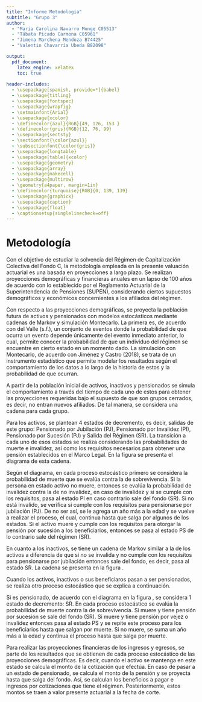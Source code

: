 ```yaml
---
title: "Informe Metodología"
subtitle: "Grupo 3"
author:
  - "Maria Carolina Navarro Monge C05513"
  - "Tábata Picado Carmona C05961"
  - "Jimena Marchena Mendoza B74425"
  - "Valentin Chavarría Ubeda B82098"

output:
  pdf_document:
    latex_engine: xelatex
    toc: true
 
header-includes:
  - \usepackage[spanish, provide=*]{babel}
  - \usepackage{titling}
  - \usepackage{fontspec}
  - \usepackage{wrapfig}
  - \setmainfont{Arial}
  - \usepackage{xcolor}
  - \definecolor{azul}{RGB}{49, 126, 153 }
  - \definecolor{gris}{RGB}{12, 76, 99}
  - \usepackage{sectsty}
  - \sectionfont{\color{azul}}
  - \subsectionfont{\color{gris}}
  - \usepackage{longtable}
  - \usepackage[table]{xcolor}
  - \usepackage{geometry}
  - \usepackage{array} 
  - \usepackage{makecell} 
  - \usepackage{multirow}
  - \geometry{a4paper, margin=1in}
  - \definecolor{turquoise}{RGB}{0, 139, 139}
  - \usepackage{graphicx} 
  - \usepackage{caption}
  - \usepackage{float}
  - \captionsetup{singlelinecheck=off}
---
```


# Metodología
Con el objetivo de estudiar la solvencia del Régimen de Capitalización Colectiva
del Fondo C, la metodología empleada en la presente valuación actuarial es una
basada en proyecciones a largo plazo. Se realizan proyecciones demográficas y
financieras anuales en un lapso de 100 años de acuerdo con lo establecido por el
Reglamento Actuarial de la Superintendencia de Pensiones (SUPEN), considerando
ciertos supuestos demográficos y económicos concernientes a los afiliados del régimen.

Con respecto a las proyecciones demográficas, se proyecta la población futura de
activos y pensionados con modelos estocásticos mediante cadenas de Markov y
simulación Montecarlo. La primera es, de acuerdo con del Valle (s.f.), un
conjunto de eventos donde la probabilidad de que ocurra un evento depende
únicamente del evento inmediato anterior, lo cual, permite conocer la probabilidad
de que un individuo del régimen se encuentre en cierto estado en un momento dado.
La simulación con Montecarlo, de acuerdo con Jiménez y Castro (2018), se trata de
un instrumento estadístico que permite modelar los resultados según el comportamiento
de los datos a lo largo de la historia de estos y la probabilidad de que ocurran.

A partir de la población inicial de activos, inactivos y pensionados se simula el
comportamiento a través del tiempo de cada uno de estos para obtener las proyecciones
requeridas bajo el supuesto de que son grupos cerrados, es decir, no entran nuevos
afiliados. De tal manera, se considera una cadena para cada grupo.

Para los activos, se plantean 4 estados de decremento, es decir, salidas de este
grupo: Pensionado por Jubilación (PJ), Pensionado por Invalidez (PI), Pensionado
por Sucesión (PJ) y Salida del Régimen (SR). La transición a cada uno de esos
estados se realiza considerando las probabilidades de muerte e invalidez, así
como los requisitos necesarios para obtener una pensión establecidos en el Marco Legal.
En la figura \ref{fig:cadena1} se presenta el diagrama de esta cadena.

\begin{figure}[H]
\centering
\caption{Cadena de Markov Activos}
\includegraphics[width=\textwidth]{cadena1.jpg}
\label{fig:cadena1}
\caption*{Fuente: Elaboración propia}
\end{figure}

Según el diagrama, en cada proceso estocástico primero se considera la probabilidad
de muerte que se evalúa contra la de sobrevivencia. Si la persona en estado activo no
muere, entonces se evalúa la probabilidad de invalidez contra la de no invalidez,
en caso de invalidez y si se cumple con los requisitos, pasa al estado PI en caso
contrario sale del fondo (SR). Si no está invalido, se verifica si cumple con los
requisitos para pensionarse por jubilación (PJ). De no ser así, se le agrega un 
año más a la edad y se vuelve a realizar el proceso, el cual, continua hasta que
salga por algunos de los estados. Si el activo muere y cumple con los requisitos
para otorgar la pensión por sucesión a los beneficiarios, entonces se pasa al estado
PS de lo contrario sale del régimen (SR). 

En cuanto a los inactivos, se tiene un cadena de Markov similar a la de los activos
a diferencia de que si no se invalida y no cumple con los requisitos para pensionarse
por jubilación entonces sale del fondo, es decir, pasa al estado SR. La cadena se
presenta en la figura \ref{fig:cadena2} . 

\begin{figure}[H]
\centering
\caption{Cadena de Markov Inactivos}
\includegraphics[width=\textwidth]{cadena2.jpg}
\label{fig:cadena2}
\caption*{Fuente: Elaboración propia}
\end{figure}

Cuando los activos, inactivos o sus beneficiaros pasan a ser pensionados, se 
realiza otro proceso estocástico que se explica a continuación. 

Si es pensionado, de acuerdo con el diagrama en la figura \ref{fig:cadena3}, se 
considera 1 estado de decremento: SR. En cada proceso estocástico se evalúa la 
probabilidad de muerte contra la de sobrevivencia. Si muere y tiene pensión por 
sucesión se sale del fondo (SR). Si muere y tiene pensión por vejez o invalidez 
entonces pasa al estado PS y se repite este proceso para los beneficiarios hasta
que salgan por muerte. Si no muere, se suma un año más a la edad y continua el 
proceso hasta que salga por muerte.

\begin{figure}[H]
\centering
\caption{Cadena de Markov Pensionados}
\includegraphics[width=0.5\textwidth]{cadena3.jpg}
\label{fig:cadena3}
\caption*{Fuente: Elaboración propia}
\end{figure}

Para realizar las proyecciones financieras de los ingresos y egresos, se parte de
los resultados que se obtienen de cada proceso estocástico de las proyecciones
demográficas. Es decir, cuando el activo se mantenga en este estado se calcula el
monto de la cotización que efectúa. En caso de pasar a un estado de pensionado,
se calcula el monto de la pensión y se proyecta hasta que salga del fondo. Así,
se calculan los beneficios a pagar e ingresos por cotizaciones que tiene el régimen.
Posteriormente, estos montos se traen a valor presente actuarial a la fecha de corte.

